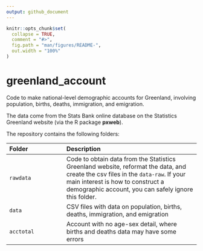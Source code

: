 ```yaml
---
output: github_document
---
```


<!-- README.md is generated from README.Rmd. Please edit that file -->

```r
knitr::opts_chunk$set(
  collapse = TRUE,
  comment = "#>",
  fig.path = "man/figures/README-",
  out.width = "100%"
)
```
# greenland_account

Code to make national-level demographic accounts for Greenland, involving population, births, deaths, immigration, and emigration.

The data come from the Stats Bank online database on the Statistics Greenland website (via the R package **pxweb**).

The repository contains the following folders:

| Folder        | Description                       |
|:--------------|:----------------------------------|
| `rawdata`     | Code to obtain data from the Statistics Greenland website, reformat the data, and create the csv files in the `data-raw`. If your main interest is how to construct a demographic account, you can safely ignore this folder. |
| `data`        | CSV files with data on population, births, deaths, immigration, and emigration |
| `acctotal`   | Account with no age-sex detail, where births and deaths data may have some errors |




